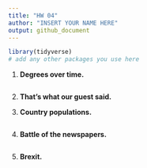 ```yaml
---
title: "HW 04"
author: "INSERT YOUR NAME HERE"
output: github_document
---
```


```r
library(tidyverse)
# add any other packages you use here
```


1.  **Degrees over time.**

```r

```

2.  **That's what our guest said.**



3.  **Country populations.**

```r

```

4.  **Battle of the newspapers.**

```r

```

5.  **Brexit.**


```r

```
